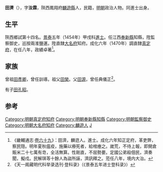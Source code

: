 '''田濟'''（{{bd|1422年||？}}），字'''汝霖'''，陝西鳳翔府[[麟遊縣|麟遊縣]]人，民籍，[[明朝|明朝]]政治人物。同進士出身。

==生平==
陝西鄉試第十四名。[[景泰|景泰]]五年（1454年）甲戌科[[進士|進士]]。任江西[[奉新縣|奉新縣]]知縣，陞監察御史，巡按兩淮鹽運。陞直隸[[大名府|大名府]]知府。成化六年（1470年）調直隸[[真定府|真定府]]，在任八年，政績卓著<ref>《畿輔通志·[[s:畿輔通志_(四庫全書本)/卷069|卷六十九]]》：田濟，麟逰人。進士。成化六年知正定府，革吏弊，察民隠。明年夏秋瘟疫，施藥以療死者，給棺瘞之。嵗荒，不待上報，即開倉賑米二十七萬有竒，全活無算。性剛直，不屈勢要。定國公弟殺佃民，濟奏聞，擬戍。民解琪䓁十餘人為盜所誣，濟訊釋之。蒞任八年，境内大治。</ref>。

==家族==
曾祖[[田彥卿|田彥卿]]，曾任訓導。祖父[[田榮|田榮]]。父[[田源|田源]]，曾任典儀正<ref>《天一阁藏明代科举录选刊·登科录》（《景泰五年进士登科录》）</ref>。

有子[[田孔昭|田孔昭]]。

==参考==
{{reflist}}

{{景泰五年甲戌科殿試金榜}}
{{DEFAULTSORT:Tian田}}

[[Category:明朝真定府知府|Category:明朝真定府知府]]
[[Category:明朝奉新縣知縣|Category:明朝奉新縣知縣]]
[[Category:明朝監察御史|Category:明朝監察御史]]
[[Category:明朝大名府知府|Category:明朝大名府知府]]
[[Category:麟遊人|Category:麟遊人]]
[[Category:田姓|J]]